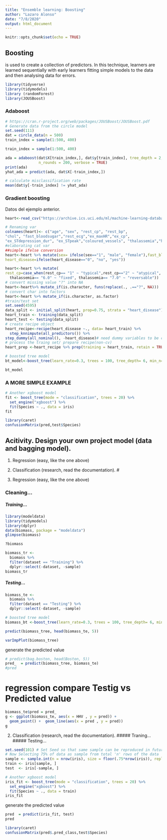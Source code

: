 ---
title: "Ensemble learning: Boosting"
author: "Lazaro Alonso"
date: "7/8/2020"
output: html_document
---

```{r setup, include=FALSE}
knitr::opts_chunk$set(echo = TRUE)
```

## Boosting
is used to create a collection of predictors. In this technique, learners are learned sequentially with early learners fitting simple models to the data and then analysing data for errors.

```{r}
library(tidyverse)
library(tidymodels)
library (randomForest)
library(JOUSBoost)
```

### Adaboost

```{r}
# https://cran.r-project.org/web/packages/JOUSBoost/JOUSBoost.pdf
# Generate data from the circle model
set.seed(111)
dat = circle_data(n = 500)
train_index = sample(1:500, 400)
```

```{r}
train_index = sample(1:500, 400)

ada = adaboost(dat$X[train_index,], dat$y[train_index], tree_depth = 2,
               n_rounds = 200, verbose = TRUE)
print(ada)
yhat_ada = predict(ada, dat$X[-train_index,])

# calculate misclassification rate
mean(dat$y[-train_index] != yhat_ada)
```

### Gradient boosting

Datos del ejemplo anterior. 
```{r}
heart<-read_csv("https://archive.ics.uci.edu/ml/machine-learning-databases/heart-disease/processed.cleveland.data", col_names = F)
```

```{r}
# Renaming var 
colnames(heart)<- c("age", "sex", "rest_cp", "rest_bp",
"chol", "fast_bloodsugar","rest_ecg","ex_maxHR","ex_cp",
"ex_STdepression_dur", "ex_STpeak","coloured_vessels", "thalassemia","heart_disease")
#elaborating cat var
##simple ifelse conversion 
heart<-heart %>% mutate(sex= ifelse(sex=="1", "male", "female"),fast_bloodsugar= ifelse(fast_bloodsugar=="1", ">120", "<120"), ex_cp=ifelse(ex_cp=="1", "yes", "no"),
heart_disease=ifelse(heart_disease=="0", "no", "yes")) 

heart<-heart %>% mutate(
rest_cp=case_when(rest_cp== "1" ~ "typical",rest_cp=="2" ~ "atypical", rest_cp== "3" ~ "non-CP pain",rest_cp== "4" ~ "asymptomatic"), rest_ecg=case_when(rest_ecg=="0" ~ "normal",rest_ecg=="1" ~ "ST-T abnorm",rest_ecg=="2" ~ "LV hyperthrophy"), ex_STpeak=case_when(ex_STpeak=="1" ~ "up/norm", ex_STpeak== "2" ~ "flat",ex_STpeak== "3" ~ "down"), thalassemia=case_when(thalassemia=="3.0" ~ "norm", 
  thalassemia== "6.0" ~ "fixed", thalassemia== "7.0" ~ "reversable")) 
# convert missing value "?" into NA
heart<-heart%>% mutate_if(is.character, funs(replace(., .=="?", NA)))
# convert char into factors
heart<-heart %>% mutate_if(is.character, as.factor)
#train/test set 
set.seed(4595)
data_split <- initial_split(heart, prop=0.75, strata = "heart_disease")
heart_train <- training(data_split)
heart_test <- testing(data_split)
# create recipe object
heart_recipe<-recipe(heart_disease ~., data= heart_train) %>%
  step_knnimpute(all_predictors()) %>% 
step_dummy(all_nominal(), -heart_disease)# need dummy variables to be created for some `randomForestexplainer` functions though random forest model itself doesnt need explicit one hot encoding 
# process the traing set/ prepare recipe(non-cv)
heart_prep <-heart_recipe %>% prep(training = heart_train, retain = TRUE)
```


```{r}
# boosted tree model 
bt_model<-boost_tree(learn_rate=0.3, trees = 100, tree_depth= 6, min_n=1, sample_size=1, mode="classification") %>% set_engine("xgboost", verbose=2) %>%    fit(heart_disease ~ ., data = juice(heart_prep))
```

```{r}
bt_model
```

### A MORE SIMPLE EXAMPLE

```{r}
# Another xgboost model
fit <- boost_tree(mode = "classification", trees = 20) %>%
  set_engine("xgboost") %>%
  fit(Species ~ ., data = iris)
fit
```

```{r}
library(caret)
confusionMatrix(pred,test$Species)
```

## Acitivity. Design your own project model (data and bagging model).
1. Regression (easy, like the one above)
2. Classification (research, read the documentation). 
#

1. Regression (easy, like the one above)

### Cleaning...
##### Training... 

```{r}
library(modeldata)
library(tidymodels)
library(dplyr)
data(biomass, package = "modeldata")
glimpse(biomass)
```
```{r}
?biomass
```

```{r}
biomass_tr <-
  biomass %>%
  filter(dataset == "Training") %>%
  dplyr::select(-dataset, -sample)
biomass_tr
```


##### Testing...

```{r}
biomass_te <-
  biomass %>%
  filter(dataset == "Testing") %>%
  dplyr::select(-dataset, -sample)
```

```{r}

# boosted tree model 
biomass_bt <-boost_tree(learn_rate=0.3, trees = 100, tree_depth= 6, min_n=1, sample_size=1, mode="regression") %>% set_engine("xgboost", verbose=2) %>%    fit(HHV ~ ., data = juice(biomass_tr))
```
```{r}
predict(biomass_tree, head(biomass_te, 5))
```
```{r}
varImpPlot(biomass_tree)
```

generate the predicted value
```{r}
# predict(bag.boston, head(Boston, 5))
pred_  = predict(biomass_tree, biomass_te)
#pred
```
# regression compare Testig vs Predicted value
```{r}
biomass_te$pred = pred_
g <- ggplot(biomass_te, aes(x = HHV , y = pred)) +
  geom_point() +  geom_line(aes(x = pred , y = pred))
g
```


2. Classification (research, read the documentation). 
##### Traning...
##### Testing...
```{r}
set.seed(101) # Set Seed so that same sample can be reproduced in future also
# Now Selecting 75% of data as sample from total 'n' rows of the data  
sample <- sample.int(n = nrow(iris), size = floor(.75*nrow(iris)), replace = F)
train <- iris[sample, ]
test  <- iris[-sample, ]
```

```{r}
# Another xgboost model
iris_fit <- boost_tree(mode = "classification", trees = 20) %>%
  set_engine("xgboost") %>%
  fit(Species ~ ., data = train)
iris_fit
```
generate the predicted value
```{r}
pred  = predict(iris_fit, test)
pred
```



```{r}
library(caret)
confusionMatrix(pred$.pred_class,test$Species)
```